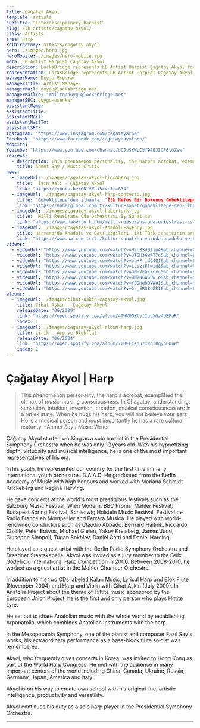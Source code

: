 ```yaml
---
title: Çağatay Akyol
template: artists
subtitle: “Interdisciplinery harpist”
slug: /lb-artists/cagatay-akyol/
class: Artists
area: Harp
relDirectory: artists/cagatay-akyol
hero: ./images/hero.jpg
heroMobile: ./images/hero-mobile.jpg
meta: LB Artist Harpist Çağatay Akyol
description: LocksBridge represents LB Artist Harpist Çağatay Akyol for worldwide general management.
representation: LocksBridge represents LB Artist Harpist Çağatay Akyol for worldwide general management.
managerName: Duygu Esenkar
managerTitle: Artist Manager
managerMail: duygu@locksbridge.net
managerMailTo: "mailto:duygu@locksbridge.net"
managerSRC: duygu-esenkar
assistantName:
assistantTitle:
assistantMail:
assistantMailTo:
assistantSRC:
Instagram: "https://www.instagram.com/cagatayarpa"
Facebook: "https://www.facebook.com/cagatayakyolarp/"
Website:
Youtube: "https://www.youtube.com/channel/UCJvSKWLCVY94EJIGP6lQZew"
reviews:
  - description: This phenomenon personality, the harp's acrobat, exemplified the climax of music-making consciousness. In Chagatay, understanding, sensation, intuition, invention, creation, musical consciousness are in a reflex state. When he hugs his harp, you will not believe your ears. He is a musical person and most importantly he has a rare cultural maturity.
    title: Ahmet Say / Music Critic
news:
  - imageUrl: ./images/cagatay-akyol-bloomberg.jpg
    title:  İşin Aslı - Çağatay Akyol
    link: "https://youtu.be/GN-VEaxkcvc?t=634"
  - imageUrl: ./images/cagatay-akyol-harp-concerto.jpg
    title: "Göbeklitepe'den ilhamla: "İlk Nefes Bir Dokunuş Göbeklitepe", dinleyicilerle buluştu"
    link: "https://haberglobal.com.tr/kultur-sanat/gobeklitepe-den-ilhamla-ilk-nefes-bir-dokunus-gobeklitepe-dinleyicilerle-bulustu-30464"
  - imageUrl: ./images/cagatay-akyol-haberturk.jpg
    title:  Milli Reasürans Oda Orkestrası İş Sanat'ta
    link: "https://www.haberturk.com/milli-reasurans-oda-orkestrasi-is-sanat-ta-2867157"
  - imageUrl: ./images/cagatay-akyol-anadolu-agency.jpg
    title: Harvard'da Anadolu ve Batı ezgileri, iki Türk sanatçının arp ve flütünden yankılanacak
    link: "https://www.aa.com.tr/tr/kultur-sanat/harvardda-anadolu-ve-bati-ezgileri-iki-turk-sanatcinin-arp-ve-flutunden-yankilanacak/1749463"
videos:
  - videoUrl: "https://www.youtube.com/watch?v=HrcB5dD2joA&ab_channel=CAGATAYAKYOL"
  - videoUrl: "https://www.youtube.com/watch?v=9T9H34w4T7o&ab_channel=CAGATAYAKYOL"
  - videoUrl: "https://www.youtube.com/watch?v=ouHP_idG4QI&ab_channel=BulentEvcil"
  - videoUrl: "https://www.youtube.com/watch?v=LLizjFlwid8&ab_channel=RTK"
  - videoUrl: "https://www.youtube.com/watch?v=GN-VEaxkcvc&ab_channel=BloombergHT"
  - videoUrl: "https://www.youtube.com/watch?v=BN7N6wS0w_o&ab_channel=NicoleEsposito"
  - videoUrl: "https://www.youtube.com/watch?v=YEDHa09VWoI&ab_channel=%C4%B0%C5%9FSanat"
  - videoUrl: "https://www.youtube.com/watch?v=5-_ERS8o2RI&ab_channel=Faz%C4%B1lSay"
albums:
  - imageUrl: ./images/cihat-askin-cagatay-akyol.jpg
    title: Cihat Aşkın - Çağatay Akyol
    releaseDate: "06/2009"
    link: "https://open.spotify.com/album/4TWKOOXtytIquXOa4UBPaR"
    index: 1
  - imageUrl: ./images/cagatay-akyol-album-harp.jpg
    title: Lirik – Arp ve Blokflüt
    releaseDate: "06/2004"
    link: "https://open.spotify.com/album/72REECsduzxYbT8qyh0uuW"
    index: 2
---
```

# Çağatay Akyol | Harp

> This phenomenon personality, the harp's acrobat, exemplified the climax of music-making consciousness. In Chagatay, understanding, sensation, intuition, invention, creation, musical consciousness are in a reflex state. When he hugs his harp, you will not believe your ears. He is a musical person and most importantly he has a rare cultural maturity. –Ahmet Say / Music Writer

Çağatay Akyol started working as a solo harpist in the Presidential Symphony Orchestra when he was only 19 years old. With his hypnotizing depth, virtuosity and musical intelligence, he is one of the most important representatives of his era.

In his youth, he represented our country for the first time in many international youth orchestras. D.A.A.D. He graduated from the Berlin Academy of Music with high honours and worked with Mariana Schmidt Krickeberg and Regina Herving.

He gave concerts at the world's most prestigious festivals such as the Salzburg Music Festival, Wien Modern, BBC Proms, Mahler Festival, Budapest Spring Festival, Schleswig Holstein Music Festival, Festival de Radio France en Montpellier and Ferrara Musica. He played with world-renowned conductors such as Claudio Abbado, Bernard Haitink, Riccardo Chailly, Peter Eotvos, Michael Gielen, Yakov Kreisberg, James Judd, Giuseppe Sinopoli, Tugan Sokhiev, Daniel Gatti and Daniel Harding.

He played as a guest artist with the Berlin Radio Symphony Orchestra and Dresdner Staatskapelle. Akyol was invited as a jury member to the Felix Godefroid International Harp Competition in 2006. Between 2008-2010, he worked as a guest artist in the Mahler Chamber Orchestra.

In addition to his two CDs labeled Kalan Music, Lyrical Harp and Blok Flute (November 2004) and Harp and Violin with Cihat Aşkın (July 2009). In Anatolia Project about the theme of Hittite music sponsored by the European Union Project, he is the first and only person who plays Hittite Lyre.

He set out to share Anatolian music with the whole world by establishing Arpanatolia, which combines Anatolian instruments with the harp.

In the Mesopotamia Symphony, one of the pianist and composer Fazıl Say's works, his extraordinary performance as a bass-block flute soloist was remembered.

Akyol, who frequently gives concerts in Korea, was invited to Hong Kong as part of the World Harp Congress. He met with the audience in many important centers of the world including China, Canada, Ukraine, Russia, Germany, Japan, America and Italy.

Akyol is on his way to create own school with his original line, artistic intelligence, productivity and versatility.

Akyol continues his duty as a solo harp player in the Presidential Symphony Orchestra.

- - -
